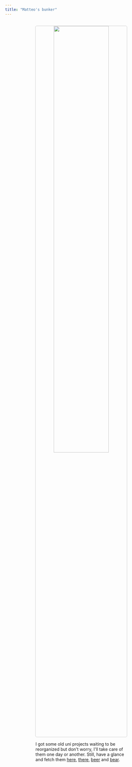 ```yaml
---
title: "Matteo's bunker"
---
```





<p align="center" style="margin-top:30px">
  <img width="60%" style="border:1px solid #CCCCCC; border-radius:5px" src="assets/bunker.png"/>
</p>

<div class="boxed"; style="margin-top:5px; margin-left:20%; margin-right:20%">
I got some old uni projects waiting to be reorganized but don't worry, I'll take care of them one day or another. Still, have a glance and fetch them <a href="https://github.com/MatteoGiorgi/interprete_funzionale">here</a>, <a href="https://github.com/MatteoGiorgi/graph">there</a>, <a href="https://github.com/MatteoGiorgi/membox">beer</a> and <a href="https://github.com/MatteoGiorgi/sparse">bear</a>.
</div>

<!--<div class="boxed"; style="color:#158CBA; margin-top:5px; margin-left:20%; margin-right:20%">
There once was a classical theory,&nbsp&nbsp&nbsp&nbsp&nbsp</br>
Of which quantum disciples were leery.&nbsp</br>
They said, "Why spend so long&nbsp&nbsp&nbsp&nbsp&nbsp&nbsp&nbsp&nbsp&nbsp&nbsp</br>
On a theory that's wrong?"&nbsp&nbsp&nbsp&nbsp&nbsp&nbsp&nbsp&nbsp&nbsp&nbsp&nbsp&nbsp&nbsp</br>
Well, it works for your everyday query!</br>
</div>-->
